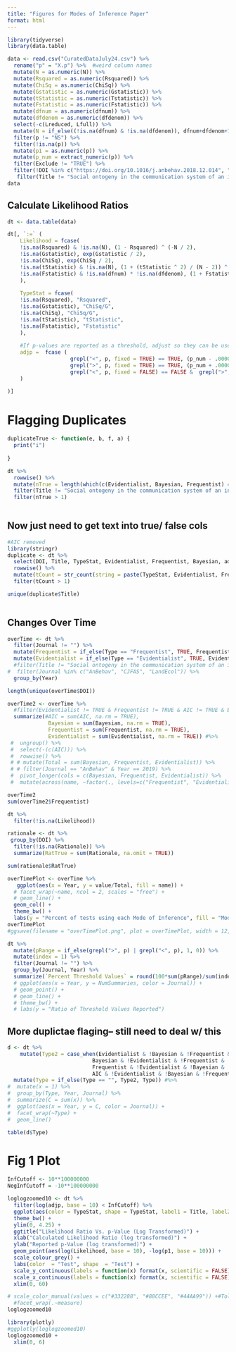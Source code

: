 ```yaml
---
title: "Figures for Modes of Inference Paper"
format: html
---
```


```r
library(tidyverse)
library(data.table)

data <- read.csv("CuratedDataJuly24.csv") %>% 
  rename("p" = "X.p") %>%  #weird column names
  mutate(N = as.numeric(N)) %>% 
  mutate(Rsquared = as.numeric(Rsquared)) %>% 
  mutate(ChiSq = as.numeric(ChiSq)) %>% 
  mutate(Gstatistic = as.numeric(Gstatistic)) %>% 
  mutate(tStatistic = as.numeric(Tstatistic)) %>% 
  mutate(Fstatistic = as.numeric(Fstatistic)) %>% 
  mutate(dfnum = as.numeric(dfnum)) %>% 
  mutate(dfdenom = as.numeric(dfdenom)) %>% 
  select(-c(Lreduced, Lfull)) %>% 
  mutate(N = if_else((!is.na(dfnum) & !is.na(dfdenom)), dfnum+dfdenom+1, N)) %>% #N did not always match df
  filter(p != "NS") %>% 
  filter(!is.na(p)) %>% 
  mutate(p1 = as.numeric(p)) %>% 
  mutate(p_num = extract_numeric(p)) %>% 
  filter(Exclude != "TRUE") %>% 
  filter(!DOI %in% c("https://doi.org/10.1016/j.anbehav.2018.12.014", "")) %>%  #Not sure what happened to this paper but need to remove it
   filter(Title != "Social ontogeny in the communication system of an insect") #multiple moi for each stat
data
```



## Calculate Likelihood Ratios
```r
dt <- data.table(data)

dt[, `:=` ( 
    Likelihood = fcase(
    !is.na(Rsquared) & !is.na(N), (1 - Rsquared) ^ (-N / 2),
    !is.na(Gstatistic), exp(Gstatistic / 2),
    !is.na(ChiSq), exp(ChiSq / 2),
    !is.na(tStatistic) & !is.na(N), (1 + (tStatistic ^ 2) / (N - 2)) ^ (N / 2),
    !is.na(Fstatistic) & !is.na(dfnum) * !is.na(dfdenom), (1 + Fstatistic * (dfnum / dfdenom)) ^ (N / 2)
    ),
    
    TypeStat = fcase(
    !is.na(Rsquared), "Rsquared",
    !is.na(Gstatistic), "ChiSq/G",
    !is.na(ChiSq), "ChiSq/G",
    !is.na(tStatistic), "tStatistic",
    !is.na(Fstatistic), "Fstatistic"
    ),
    
    #If p-values are reported as a threshold, adjust so they can be used in the dataset
    adjp =  fcase (
                    grepl("<", p, fixed = TRUE) == TRUE, (p_num - .000001),
                    grepl(">", p, fixed = TRUE) == TRUE, (p_num + .000001),
                    grepl("<", p, fixed = FALSE) == FALSE &  grepl(">", p, fixed = TRUE) == FALSE, (p_num - 0)
    )
    
)]
```




# Flagging Duplicates
```r

duplicateTrue <- function(e, b, f, a) {
  print("i")
  
}

dt %>% 
  rowwise() %>% 
  mutate(nTrue = length(which(c(Evidentialist, Bayesian, Frequentist) == "TRUE"))) %>% 
  filter(Title != "Social ontogeny in the communication system of an insect") %>% 
  filter(nTrue > 1)
  
```


## Now just need to get text into true/ false cols
```r
#AIC removed
library(stringr)
duplicate <- dt %>% 
  select(DOI, Title, TypeStat, Evidentialist, Frequentist, Bayesian, adjp, Likelihood) %>% 
  rowwise() %>% 
  mutate(tCount = str_count(string = paste(TypeStat, Evidentialist, Frequentist, Bayesian), pattern = "TRUE")) %>% 
  filter(tCount > 1)

unique(duplicate$Title)
  
```

## Changes Over Time
```r
overTime <- dt %>%
  filter(Journal != "") %>% 
  mutate(Frequentist = if_else(Type == "Frequentist", TRUE, Frequentist)) %>% 
  mutate(Evidentialist = if_else(Type == "Evidentialist", TRUE, Evidentialist)) %>% 
  #filter(Title != "Social ontogeny in the communication system of an insect") %>% 
#  filter(Journal %in% c("AnBehav", "CJFAS", "LandEcol")) %>% 
  group_by(Year)

length(unique(overTime$DOI))

overTime2 <- overTime %>% 
  #filter(Evidentialist != TRUE & Frequentist != TRUE & AIC != TRUE & Bayesian !=TRUE) %>%
  summarize(#AIC = sum(AIC, na.rm = TRUE),
             Bayesian = sum(Bayesian, na.rm = TRUE),
             Frequentist = sum(Frequentist, na.rm = TRUE),
             Evidentialist = sum(Evidentialist, na.rm = TRUE)) #%>%
 #  ungroup() %>%
 #  select(-(c(AIC))) %>% 
 #  rowwise() %>% 
 # # mutate(Total = sum(Bayesian, Frequentist, Evidentialist)) %>% 
 # # filter(Journal == "AnBehav" & Year == 2019) %>% 
 #  pivot_longer(cols = c(Bayesian, Frequentist, Evidentialist)) %>%
 #  mutate(across(name, ~factor(., levels=c("Frequentist", "Evidentialist","Bayesian"))))

overTime2
sum(overTime2$Frequentist)
```
```r
dt %>% 
  filter(!is.na(Likelihood))

rationale <- dt %>% 
 group_by(DOI) %>% 
  filter(!is.na(Rationale)) %>% 
  summarize(RatTrue = sum(Rationale, na.omit = TRUE))

sum(rationale$RatTrue)

```


```r
overTimePlot <- overTime %>% 
   ggplot(aes(x = Year, y = value/Total, fill = name)) +
  # facet_wrap(~name, ncol = 2, scales = "free") +
  # geom_line() +
  geom_col() +
  theme_bw() +
  labs(y = "Percent of tests using each Mode of Inference", fill = "Mode of Inference") 
overTimePlot
#ggsave(filename = "overTimePlot.png", plot = overTimePlot, width = 12, height = 30, dpi = 300, units = "cm")
```
```r
dt %>% 
  mutate(pRange = if_else(grepl(">", p) | grepl("<", p), 1, 0)) %>% 
  mutate(index = 1) %>% 
  filter(Journal != "") %>% 
  group_by(Journal, Year) %>% 
  summarize(`Percent Threshold Values` = round(100*sum(pRange)/sum(index), digits= 2)) #%>% 
  # ggplot(aes(x = Year, y = NumSummaries, color = Journal)) +
  # geom_point() +
  # geom_line() +
  # theme_bw() +
  # labs(y = "Ratio of Threshold Values Reported")
```


## More duplictae flaging-- still need to deal w/ this
```r
d <- dt %>% 
    mutate(Type2 = case_when(Evidentialist & !Bayesian & !Frequentist & !AIC~ "Evidentialist",
                           Bayesian & !Evidentialist & !Frequentist & !AIC ~ "Bayesian",
                           Frequentist & !Evidentialist & !Bayesian & !AIC ~ "Frequentist",
                           AIC & !Evidentialist & !Bayesian & !Frequentist ~ "AIC")) %>% 
  mutate(Type = if_else(Type == "", Type2, Type)) #%>% 
#  mutate(x = 1) %>% 
#  group_by(Type, Year, Journal) %>% 
#  summarize(C = sum(x)) %>% 
#  ggplot(aes(x = Year, y = C, color = Journal)) +
#  facet_wrap(~Type) +
#  geom_line()

table(d$Type)

```




# Fig 1 Plot
```r
InfCutoff <- 10**100000000
NegInfCutoff = -10**100000000

loglogzoomed10 <- dt %>% 
  filter(log(adjp, base = 10) < InfCutoff) %>% 
  ggplot(aes(color = TypeStat, shape = TypeStat, label1 = Title, label2 = adjp, label3 = round(Likelihood, 2), label4 = N, label5 = dfnum, label6 = dfdenom))+ 
  theme_bw() +
  ylim(0, 4.25) +
  ggtitle("Likelihood Ratio Vs. p-Value (Log Transformed)") +
  xlab("Calculated Likelihood Ratio (log transformed)") +
  ylab("Reported p-Value (log transformed)") +
  geom_point(aes(log(Likelihood, base = 10), -log(p1, base = 10))) +
  scale_colour_grey() +
  labs(color  = "Test", shape  = "Test") +
  scale_y_continuous(labels = function(x) format(x, scientific = FALSE)) +
  scale_x_continuous(labels = function(x) format(x, scientific = FALSE)) +
  xlim(0, 60) 

# scale_color_manual(values = c("#332288", "#88CCEE", "#44AA99")) +#Tol color pallete
  #facet_wrap(.~measure)
loglogzoomed10

library(plotly)
#ggplotly(loglogzoomed10)
loglogzoomed10 +
  xlim(0, 6)
```




